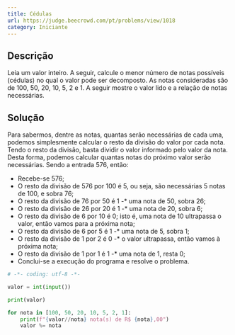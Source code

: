 ```yaml
---
title: Cédulas
url: https://judge.beecrowd.com/pt/problems/view/1018
category: Iniciante
---
```


## Descrição

Leia um valor inteiro. A seguir, calcule o menor número de notas possíveis (cédulas) no qual o valor pode ser decomposto. As notas consideradas são de 100, 50, 20, 10, 5, 2 e 1. A seguir mostre o valor lido e a relação de notas necessárias.

## Solução
Para sabermos, dentre as notas, quantas serão necessárias de cada uma, podemos simplesmente calcular o resto da divisão do valor por cada nota.
Tendo o resto da divisão, basta dividir o valor informado pelo valor da nota. Desta forma, podemos calcular quantas notas do próximo valor serão necessárias.
Sendo a entrada 576, então:

* Recebe-se 576;
* O resto da divisão de 576 por 100 é 5, ou seja, são necessárias 5 notas de 100, e sobra 76;
* O resto da divisão de 76 por 50 é 1 -* uma nota de 50, sobra 26;
* O resto da divisão de 26 por 20 é 1 -* uma nota de 20, sobra 6;
* O resto da divisão de 6 por 10 é 0; isto é, uma nota de 10 ultrapassa o valor, então vamos para a próxima nota;
* O resto da divisão de 6 por 5 é 1 -* uma nota de 5, sobra 1;
* O resto da divisão de 1 por 2 é 0 -* o valor ultrapassa, então vamos à próxima nota;
* O resto da divisão de 1 por 1 é 1 -* uma nota de 1, resta 0;
* Conclui-se a execução do programa e resolve o problema.

```py title="main.py"
# -*- coding: utf-8 -*-

valor = int(input())

print(valor)

for nota in [100, 50, 20, 10, 5, 2, 1]:
    print(f"{valor//nota} nota(s) de R$ {nota},00")
    valor %= nota
```
